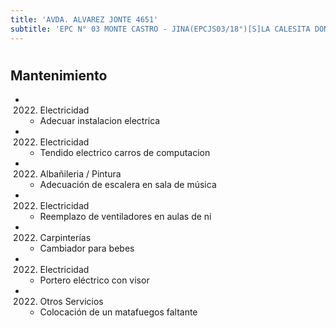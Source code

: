 ```yaml
---
title: 'AVDA. ALVAREZ JONTE 4651'
subtitle: 'EPC N° 03 MONTE CASTRO - JINA(EPCJS03/18°)[S]LA CALESITA DON JOSE - EPA N° 03 MONTE CASTRO'
---
```


#


## Mantenimiento

*  (2022) Electricidad 
    + Adecuar instalacion electrica

*  (2022) Electricidad 
    + Tendido electrico carros de computacion

*  (2022) Albañileria / Pintura 
    + Adecuación de escalera en sala de música

*  (2022) Electricidad 
    + Reemplazo de ventiladores en aulas de ni

*  (2022) Carpinterías 
    + Cambiador para bebes

*  (2022) Electricidad 
    + Portero eléctrico con visor

*  (2022) Otros Servicios 
    + Colocación  de un matafuegos faltante




